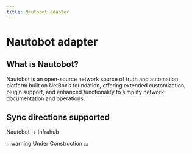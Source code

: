 ```yaml
---
title: Nautobot adapter
---
```



<!-- vale off -->
# Nautobot adapter

## What is Nautobot?
<!-- vale on -->

Nautobot is an open-source network source of truth and automation platform built on NetBox’s foundation, offering extended customization, plugin support, and enhanced functionality to simplify network documentation and operations.

## Sync directions supported

Nautobot → Infrahub

:::warning Under Construction
:::